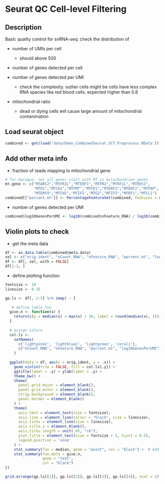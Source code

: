 # Seurat QC Cell-level Filtering




## Description

Basic quality control for snRNA-seq: check the distribution of

* number of UMIs per cell

  * should above 500

* number of genes detected per cell

* number of genes detected per UMI
  
  * check the complexity. outlier cells might be cells have less complex RNA species like red blood cells. 
    expected higher than 0.8

* mitochondrial ratio

  * dead or dying cells will cause large amount of mitochondrial contamination

## Load seurat object

```r
combined <- get(load('data/Demo_CombinedSeurat_SCT_Preprocess.RData'))
```



## Add other meta info

* fraction of reads mapping to mitochondrial gene

```r
# for macaque, not all genes start with MT is mitochondrion genes
mt.gene <- c("MTARC2","MTFR1L","MTERF1","MTFR2","MTRF1L","MTRES1",
             "MTO1","MTCH1","MTFMT","MTFR1","MTERF3","MTERF2","MTPAP",
             "MTERF4","MTCH2",'MTIF2',"MTG2","MTIF3","MTRF1","MTCL1")
combined[["percent.mt"]] <- PercentageFeatureSet(combined, features = mt.gene )
```

* number of genes detected per UMI

```r
combined$log10GenesPerUMI <- log10(combined$nFeature_RNA) / log10(combined$nCount_RNA)
```


## Violin plots to check 

* get the meta data

```r
df <- as.data.table(combined@meta.data)
sel <- c("orig.ident", "nCount_RNA", "nFeature_RNA", "percent.mt", "log10GenesPerUMI")
df <- df[, sel, with = FALSE]
df[1:3, ]
```

* define plotting function

```r
fontsize <- 10
linesize <- 0.35

gp.ls <- df[, 2:5] %>% imap( ~ {
  
   # define lable fun
  give.n <- function(x) {
    return(c(y = median(x) + max(x) / 10, label = round(median(x), 2)))
  }
  
  # assign colors
  col.ls <-
    setNames(
      c('lightpink2', 'lightblue2', 'lightgreen', 'coral1'),
      c("nCount_RNA", "nFeature_RNA", "percent.mt", "log10GenesPerUMI")
    )
  
  ggplot(data = df, aes(x = orig.ident, y = .x)) +
    geom_violin(trim = FALSE, fill = col.ls[.y]) +
    ggtitle(label = .y) + ylab(label = .y) +
    theme_bw() +
    theme(
      panel.grid.major = element_blank(),
      panel.grid.minor = element_blank(),
      strip.background = element_blank(),
      panel.border = element_blank()
    ) +
    theme(
      axis.text = element_text(size = fontsize),
      axis.line = element_line(colour = "black", size = linesize),
      axis.ticks = element_line(size = linesize),
      axis.title.x = element_blank(),
      axis.ticks.length = unit(.05, "cm"),
      plot.title = element_text(size = fontsize + 2, hjust = 0.5),
      legend.position = 'none'
    ) +
    stat_summary(fun = median, geom = "point", col = "black") +  # Add points to plot
    stat_summary(fun.data = give.n,
                 geom = "text",
                 col = "black")
})

grid.arrange(gp.ls[[1]], gp.ls[[2]], gp.ls[[3]], gp.ls[[4]], ncol = 2)
```


